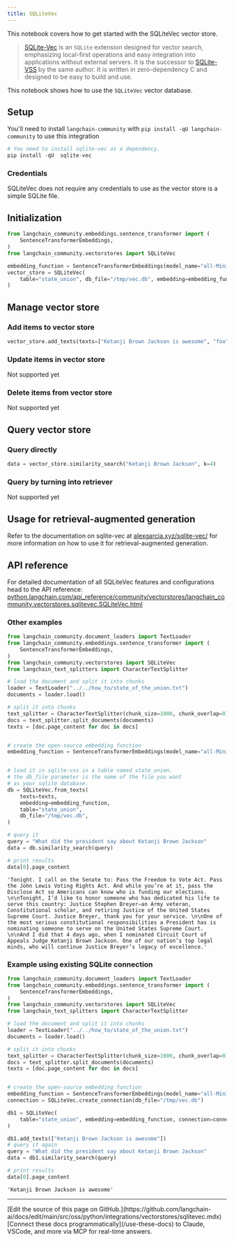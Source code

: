 ```yaml
---
title: SQLiteVec
---
```


This notebook covers how to get started with the SQLiteVec vector store.

>[SQLite-Vec](https://alexgarcia.xyz/sqlite-vec/) is an `SQLite` extension designed for vector search, emphasizing local-first operations and easy integration into applications without external servers. It is the successor to [SQLite-VSS](https://alexgarcia.xyz/sqlite-vss/) by the same author. It is written in zero-dependency C and designed to be easy to build and use.

This notebook shows how to use the `SQLiteVec` vector database.

## Setup

You'll need to install `langchain-community` with `pip install -qU langchain-community` to use this integration

```python
# You need to install sqlite-vec as a dependency.
pip install -qU  sqlite-vec
```

### Credentials

SQLiteVec does not require any credentials to use as the vector store is a simple SQLite file.

## Initialization

```python
from langchain_community.embeddings.sentence_transformer import (
    SentenceTransformerEmbeddings,
)
from langchain_community.vectorstores import SQLiteVec

embedding_function = SentenceTransformerEmbeddings(model_name="all-MiniLM-L6-v2")
vector_store = SQLiteVec(
    table="state_union", db_file="/tmp/vec.db", embedding=embedding_function
)
```

## Manage vector store

### Add items to vector store

```python
vector_store.add_texts(texts=["Ketanji Brown Jackson is awesome", "foo", "bar"])
```

### Update items in vector store

Not supported yet

### Delete items from vector store

Not supported yet

## Query vector store

### Query directly

```python
data = vector_store.similarity_search("Ketanji Brown Jackson", k=4)
```

### Query by turning into retriever

Not supported yet

## Usage for retrieval-augmented generation

Refer to the documentation on sqlite-vec at [alexgarcia.xyz/sqlite-vec/](https://alexgarcia.xyz/sqlite-vec/) for more information on how to use it for retrieval-augmented generation.

## API reference

For detailed documentation of all SQLiteVec features and configurations head to the API reference: [python.langchain.com/api_reference/community/vectorstores/langchain_community.vectorstores.sqlitevec.SQLiteVec.html](https://python.langchain.com/api_reference/community/vectorstores/langchain_community.vectorstores.sqlitevec.SQLiteVec.html)

### Other examples

```python
from langchain_community.document_loaders import TextLoader
from langchain_community.embeddings.sentence_transformer import (
    SentenceTransformerEmbeddings,
)
from langchain_community.vectorstores import SQLiteVec
from langchain_text_splitters import CharacterTextSplitter

# load the document and split it into chunks
loader = TextLoader("../../how_to/state_of_the_union.txt")
documents = loader.load()

# split it into chunks
text_splitter = CharacterTextSplitter(chunk_size=1000, chunk_overlap=0)
docs = text_splitter.split_documents(documents)
texts = [doc.page_content for doc in docs]


# create the open-source embedding function
embedding_function = SentenceTransformerEmbeddings(model_name="all-MiniLM-L6-v2")


# load it in sqlite-vss in a table named state_union.
# the db_file parameter is the name of the file you want
# as your sqlite database.
db = SQLiteVec.from_texts(
    texts=texts,
    embedding=embedding_function,
    table="state_union",
    db_file="/tmp/vec.db",
)

# query it
query = "What did the president say about Ketanji Brown Jackson"
data = db.similarity_search(query)

# print results
data[0].page_content
```

```output
'Tonight. I call on the Senate to: Pass the Freedom to Vote Act. Pass the John Lewis Voting Rights Act. And while you’re at it, pass the Disclose Act so Americans can know who is funding our elections. \n\nTonight, I’d like to honor someone who has dedicated his life to serve this country: Justice Stephen Breyer—an Army veteran, Constitutional scholar, and retiring Justice of the United States Supreme Court. Justice Breyer, thank you for your service. \n\nOne of the most serious constitutional responsibilities a President has is nominating someone to serve on the United States Supreme Court. \n\nAnd I did that 4 days ago, when I nominated Circuit Court of Appeals Judge Ketanji Brown Jackson. One of our nation’s top legal minds, who will continue Justice Breyer’s legacy of excellence.'
```

### Example using existing SQLite connection

```python
from langchain_community.document_loaders import TextLoader
from langchain_community.embeddings.sentence_transformer import (
    SentenceTransformerEmbeddings,
)
from langchain_community.vectorstores import SQLiteVec
from langchain_text_splitters import CharacterTextSplitter

# load the document and split it into chunks
loader = TextLoader("../../how_to/state_of_the_union.txt")
documents = loader.load()

# split it into chunks
text_splitter = CharacterTextSplitter(chunk_size=1000, chunk_overlap=0)
docs = text_splitter.split_documents(documents)
texts = [doc.page_content for doc in docs]


# create the open-source embedding function
embedding_function = SentenceTransformerEmbeddings(model_name="all-MiniLM-L6-v2")
connection = SQLiteVec.create_connection(db_file="/tmp/vec.db")

db1 = SQLiteVec(
    table="state_union", embedding=embedding_function, connection=connection
)

db1.add_texts(["Ketanji Brown Jackson is awesome"])
# query it again
query = "What did the president say about Ketanji Brown Jackson"
data = db1.similarity_search(query)

# print results
data[0].page_content
```

```output
'Ketanji Brown Jackson is awesome'
```

---

<Callout icon="pen-to-square" iconType="regular">
    [Edit the source of this page on GitHub.](https://github.com/langchain-ai/docs/edit/main/src/oss/python/integrations/vectorstores/sqlitevec.mdx)
</Callout>
<Tip icon="terminal" iconType="regular">
    [Connect these docs programmatically](/use-these-docs) to Claude, VSCode, and more via MCP for    real-time answers.
</Tip>
